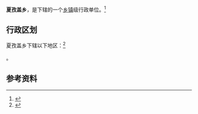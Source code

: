 {{中国乡级行政区|65/42/26/200/000}}

'''夏孜盖乡'''，是{{PRC admin/fullname|65/42/26/200/000|3}}下辖的一个[[乡镇|乡镇]]级行政单位。<ref>{{PRC admin/ref sgc|{{PRC admin/parent|65/42/26/200/000}}}}</ref>

== 行政区划 ==

夏孜盖乡下辖以下地区：<ref>{{PRC admin/ref sgc|65/42/26/200/000}}</ref>

{{PRC admin/children|65/42/26/200/000}}。

== 参考资料 ==

{{reflist}}

{{行政区划小作品}}
{{PRC admin/navcat|65/42/26/200/000}}